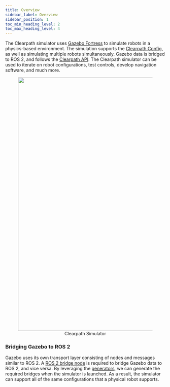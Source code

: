 ```yaml
---
title: Overview
sidebar_label: Overview
sidebar_position: 1
toc_min_heading_level: 2
toc_max_heading_level: 4
---
```


The Clearpath simulator uses [Gazebo Fortress](https://gazebosim.org/home) to simulate robots in a physics-based environment. The simulation
supports the [Clearpath Config](../overview#terminology), as well as simulating multiple robots simultaneously. Gazebo data is bridged to ROS 2, and follows the [Clearpath API](../api/overview).
The Clearpath simulator can be used to iterate on robot configurations, test controls, develop navigation software, and much more.

<center>
  <figure>
    <img
      src="/img/software_images/ros2/tutorials/simulation/simulation.png"
      width="800"
    />
    <figcaption>Clearpath Simulator</figcaption>
  </figure>
</center>

### Bridging Gazebo to ROS 2

Gazebo uses its own transport layer consisting of nodes and messages similar to ROS 2. A [ROS 2 bridge node](https://github.com/gazebosim/ros_gz/tree/humble/ros_gz_bridge) is required to bridge Gazebo data to ROS 2, and vice versa. By leveraging the [generators](../config/generators), we can generate the required bridges when the simulator is launched. As a result, the simulator can support all of the same configurations that a physical robot supports.